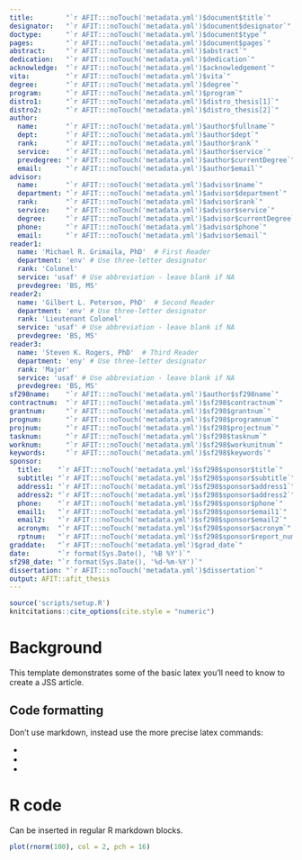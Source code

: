 ```yaml
---
title:        "`r AFIT:::noTouch('metadata.yml')$document$title`"
designator:   "`r AFIT:::noTouch('metadata.yml')$document$designator`"
doctype:      "`r AFIT:::noTouch('metadata.yml')$document$type`"
pages:        "`r AFIT:::noTouch('metadata.yml')$document$pages`"
abstract:     "`r AFIT:::noTouch('metadata.yml')$abstract`"
dedication:   "`r AFIT:::noTouch('metadata.yml')$dedication`"
acknowledge:  "`r AFIT:::noTouch('metadata.yml')$acknowledgement`"
vita:         "`r AFIT:::noTouch('metadata.yml')$vita`"
degree:       "`r AFIT:::noTouch('metadata.yml')$degree`"
program:      "`r AFIT:::noTouch('metadata.yml')$program`"
distro1:      "`r AFIT:::noTouch('metadata.yml')$distro_thesis[1]`"
distro2:      "`r AFIT:::noTouch('metadata.yml')$distro_thesis[2]`"
author:
  name:       "`r AFIT:::noTouch('metadata.yml')$author$fullname`"
  dept:       "`r AFIT:::noTouch('metadata.yml')$author$dept`"
  rank:       "`r AFIT:::noTouch('metadata.yml')$author$rank`"
  service:    "`r AFIT:::noTouch('metadata.yml')$author$service`"
  prevdegree: "`r AFIT:::noTouch('metadata.yml')$author$currentDegree`"
  email:      "`r AFIT:::noTouch('metadata.yml')$author$email`"
advisor:
  name:       "`r AFIT:::noTouch('metadata.yml')$advisor$name`"
  department: "`r AFIT:::noTouch('metadata.yml')$advisor$department`"
  rank:       "`r AFIT:::noTouch('metadata.yml')$advisor$rank`"
  service:    "`r AFIT:::noTouch('metadata.yml')$advisor$service`"
  degree:     "`r AFIT:::noTouch('metadata.yml')$advisor$currentDegree`"
  phone:      "`r AFIT:::noTouch('metadata.yml')$advisor$phone`"
  email:      "`r AFIT:::noTouch('metadata.yml')$advisor$email`"
reader1:
  name: 'Michael R. Grimaila, PhD'  # First Reader
  department: 'env' # Use three-letter designator
  rank: 'Colonel'
  service: 'usaf' # Use abbreviation - leave blank if NA
  prevdegree: 'BS, MS'
reader2:
  name: 'Gilbert L. Peterson, PhD'  # Second Reader
  department: 'env' # Use three-letter designator
  rank: 'Lieutenant Colonel'
  service: 'usaf' # Use abbreviation - leave blank if NA
  prevdegree: 'BS, MS'
reader3:
  name: 'Steven K. Rogers, PhD'  # Third Reader
  department: 'eny' # Use three-letter designator
  rank: 'Major'
  service: 'usaf' # Use abbreviation - leave blank if NA
  prevdegree: 'BS, MS'
sf298name:    "`r AFIT:::noTouch('metadata.yml')$author$sf298name`"
contractnum:  "`r AFIT:::noTouch('metadata.yml')$sf298$contractnum`"
grantnum:     "`r AFIT:::noTouch('metadata.yml')$sf298$grantnum`"
prognum:      "`r AFIT:::noTouch('metadata.yml')$sf298$programnum`"
projnum:      "`r AFIT:::noTouch('metadata.yml')$sf298$projectnum`"
tasknum:      "`r AFIT:::noTouch('metadata.yml')$sf298$tasknum`"
worknum:      "`r AFIT:::noTouch('metadata.yml')$sf298$workunitnum`"
keywords:     "`r AFIT:::noTouch('metadata.yml')$sf298$keywords`"
sponsor:
  title:    "`r AFIT:::noTouch('metadata.yml')$sf298$sponsor$title`"
  subtitle: "`r AFIT:::noTouch('metadata.yml')$sf298$sponsor$subtitle`"
  address1: "`r AFIT:::noTouch('metadata.yml')$sf298$sponsor$address1`"
  address2: "`r AFIT:::noTouch('metadata.yml')$sf298$sponsor$address2`"
  phone:    "`r AFIT:::noTouch('metadata.yml')$sf298$sponsor$phone`"
  email1:   "`r AFIT:::noTouch('metadata.yml')$sf298$sponsor$email1`"
  email2:   "`r AFIT:::noTouch('metadata.yml')$sf298$sponsor$email2`"
  acronym:  "`r AFIT:::noTouch('metadata.yml')$sf298$sponsor$acronym`"
  rptnum:   "`r AFIT:::noTouch('metadata.yml')$sf298$sponsor$report_number`"
graddate:   "`r AFIT:::noTouch('metadata.yml')$grad_date`"
date:       "`r format(Sys.Date(), '%B %Y')`"
sf298_date: "`r format(Sys.Date(), '%d-%m-%Y')`"
dissertation: "`r AFIT:::noTouch('metadata.yml')$dissertation`"
output: AFIT::afit_thesis
---
```


```r
source('scripts/setup.R')
knitcitations::cite_options(cite.style = "numeric")
```

\chapter{Introduction}

# Background

This template demonstrates some of the basic latex you'll need to know to create a JSS article.

## Code formatting

Don't use markdown, instead use the more precise latex commands:

* \proglang{Java}
* \pkg{plyr}
* \code{print("abc")}

# R code

Can be inserted in regular R markdown blocks.

```r
plot(rnorm(100), col = 2, pch = 16)
```

\chapter{Literature Review}


\chapter{Methodology}


\chapter{Analysis And Results}


\chapter{Conclusion}
